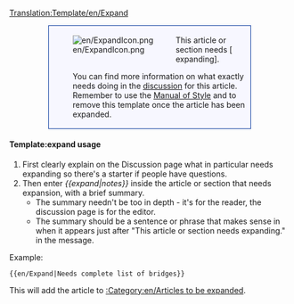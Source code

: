 <noinclude>[[Translation:Template/en/Expand]]</noinclude><div style="background-color:#f7f7ff; border: 1px solid #003399; padding:0.2em; margin:1em 5em"><div style="float:left;">[[File:en/ExpandIcon.png]]</div><div style="margin-left:40px">This article or section needs [{{SERVER}}{{localurl:{{NAMESPACE}}:{{PAGENAME}}|action=edit}} expanding]. {{{1|}}}<p>You can find more information on what exactly needs doing in the [[Talk:{{PAGENAME}}|discussion]] for this article. Remember to use the [[en/Wiki/Manual of Style|Manual of Style]] and to remove this template once the article has been expanded.</p></div></div><includeonly>{{{2|[[Category:en/Articles to be expanded]]}}}</includeonly><noinclude>
====Template:expand usage====
#First clearly explain on the Discussion page what in particular needs expanding so there's a starter if people have questions.
#Then enter ''<nowiki>{{</nowiki>expand|notes<nowiki>}}</nowiki>'' inside  the article or section that needs expansion, with a brief summary.  
#*The summary needn't be too in depth - it's for the reader, the discussion page is for the editor. 
#*The summary should be a sentence or phrase that makes sense in when it appears just after "This article or section needs expanding." in the message.

Example:
<pre>{{en/Expand|Needs complete list of bridges}}</pre>
This will add the article to [[:Category:en/Articles to be expanded]].
</noinclude>
